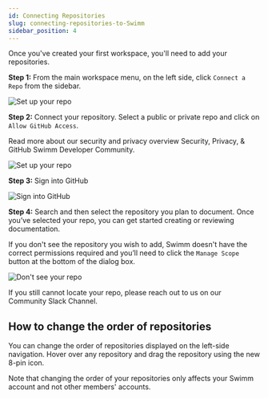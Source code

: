 ```yaml
---
id: Connecting Repositories
slug: connecting-repositories-to-Swimm
sidebar_position: 4
---
```


Once you've created your first workspace, you'll need to add your repositories.

**Step 1:** From the main workspace menu, on the left side, click `Connect a Repo` from the sidebar.

![Set up your repo](../../static/img/Connecting_Repositories1.png)

**Step 2:** Connect your repository. Select a public or private repo and click on `Allow GitHub Access`.

Read more about our security and privacy overview <Link href="/security">Security, Privacy, & GitHub Swimm Developer Community.</Link> 

![Set up your repo](../../static/img/Connecting_repositories2.png)

**Step 3:** Sign into GitHub

![Sign into GitHub](../../static/img/Connecting_Repositories3.png)

**Step 4:** Search and then select the repository you plan to document. Once you’ve selected your repo, you can get started creating or reviewing documentation. 

If you don't see the repository you wish to add, Swimm doesn't have the correct <Link href="/security">permissions required</Link> and you’ll need to click the `Manage Scope` button at the bottom of the dialog box.

![Don't see your repo](../../static/img/Connecting_Repositores4.png)

If you still cannot locate your repo, please reach out to us on our <Link href="https://swimmcommunity.slack.com/ssb/redirect/">Community Slack Channel.</Link>

## How to change the order of repositories

You can change the order of repositories displayed on the left-side navigation. Hover over any repository and drag the repository using the new 8-pin icon. 

Note that changing the order of your repositories only affects your Swimm account and not other members' accounts.

